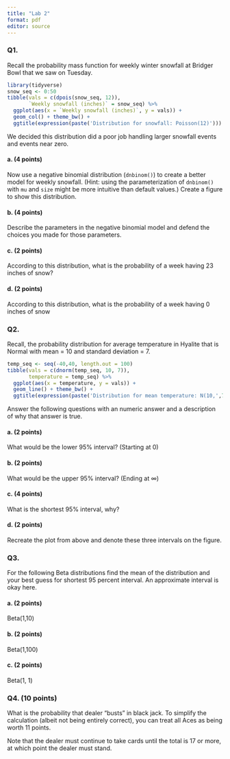 ```yaml
---
title: "Lab 2"
format: pdf
editor: source
---
```


### Q1. 
Recall the probability mass function for weekly winter snowfall at Bridger Bowl that we saw on Tuesday.

```r
library(tidyverse)
snow_seq <- 0:50
tibble(vals = c(dpois(snow_seq, 12)),
       `Weekly snowfall (inches)` = snow_seq) %>%
  ggplot(aes(x = `Weekly snowfall (inches)`, y = vals)) +
  geom_col() + theme_bw() +
  ggtitle(expression(paste('Distribution for snowfall: Poisson(12)')))
```

We decided this distribution did a poor job handling larger snowfall events and events near zero.

#### a. (4 points)
Now use a negative binomial distribution (`dnbinom()`) to create a better model for weekly snowfall. (Hint: using the parameterization of `dnbinom()` with `mu` and `size` might be more intuitive than default values.) Create a figure to show this distribution.


#### b. (4 points)

Describe the parameters in the negative binomial model and defend the choices you made for those parameters.



#### c. (2 points)

According to this distribution, what is the probability of a week having 23 inches of snow?


#### d. (2 points)

According to this distribution, what is the probability of a week having 0 inches of snow


### Q2.
Recall, the probability distribution for average temperature in Hyalite that is Normal with mean = 10 and standard deviation = 7.

```r
temp_seq <- seq(-40,40, length.out = 100)
tibble(vals = c(dnorm(temp_seq, 10, 7)),
       temperature = temp_seq) %>%
  ggplot(aes(x = temperature, y = vals)) +
  geom_line() + theme_bw() +
  ggtitle(expression(paste('Distribution for mean temperature: N(10,',7^2,')')))
```

Answer the following questions with an numeric answer and a description of why that answer is true.


#### a. (2 points)

What would be the lower 95% interval? (Starting at 0)


#### b. (2 points)

What would be the upper 95% interval? (Ending at $\infty$)


#### c. (4 points)

What is the shortest 95% interval, why?


#### d. (2 points)

Recreate the plot from above and denote these three intervals on the figure.



### Q3.

For the following Beta distributions find the mean of the distribution and your best guess for shortest 95 percent interval. An approximate interval is okay here.


#### a. (2 points)

Beta(1,10)



#### b. (2 points)

Beta(1,100)



#### c. (2 points)

Beta(1, 1)



### Q4. (10 points)

What is the probability that dealer "busts" in black jack. To simplify the calculation (albeit not being entirely correct), you can treat all Aces as being worth 11 points.

Note that the dealer must continue to take cards until the total is 17 or more, at which point the dealer must stand. 


